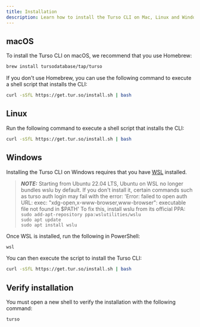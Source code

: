 ```yaml
---
title: Installation
description: Learn how to install the Turso CLI on Mac, Linux and Windows.
---
```


## macOS

To install the Turso CLI on macOS, we recommend that you use Homebrew:

```bash
brew install tursodatabase/tap/turso
```

If you don't use Homebrew, you can use the following command to execute a shell script that installs the CLI:

```bash
curl -sSfL https://get.tur.so/install.sh | bash
```

## Linux

Run the following command to execute a shell script that installs the CLI:

```bash
curl -sSfL https://get.tur.so/install.sh | bash
```

## Windows

Installing the Turso CLI on Windows requires that you have [WSL](https://learn.microsoft.com/en-us/windows/wsl/install) installed.

> **_NOTE:_**
Starting from Ubuntu 22.04 LTS, Ubuntu on WSL no longer bundles wslu by default.
If you don't install it, certain commands such as turso auth login may fail with the error:
'Error: failed to open auth URL: exec: "xdg-open,x-www-browser,www-browser": executable file not found in $PATH'
To fix this, install wslu from its official PPA: <br>
  `sudo add-apt-repository ppa:wslutilities/wslu` <br>
  `sudo apt update` <br>
  `sudo apt install wslu` <br>

Once WSL is installed, run the following in PowerShell:

```bash
wsl
```

You can then execute the script to install the Turso CLI:

```bash
curl -sSfL https://get.tur.so/install.sh | bash
```

## Verify installation

You must open a new shell to verify the installation with the following command:

```bash
turso
```
